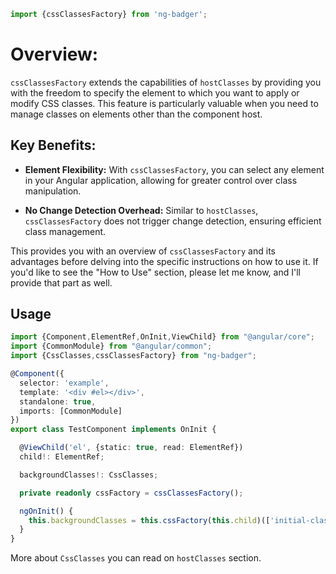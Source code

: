 
<Meta title="Styles / Css Classes / cssClassesFactory"/>

```javascript
import {cssClassesFactory} from 'ng-badger';
```

# Overview:

`cssClassesFactory` extends the capabilities of `hostClasses` by providing you with the freedom to specify the element to which you want to apply or modify CSS classes. This feature is particularly valuable when you need to manage classes on elements other than the component host.

## Key Benefits:

- **Element Flexibility:** With `cssClassesFactory`, you can select any element in your Angular application, allowing for greater control over class manipulation.

- **No Change Detection Overhead:** Similar to `hostClasses`, `cssClassesFactory` does not trigger change detection, ensuring efficient class management.

This provides you with an overview of `cssClassesFactory` and its advantages before delving into the specific instructions on how to use it. If you'd like to see the "How to Use" section, please let me know, and I'll provide that part as well.

## Usage

```typescript
import {Component,ElementRef,OnInit,ViewChild} from "@angular/core";
import {CommonModule} from "@angular/common";
import {CssClasses,cssClassesFactory} from "ng-badger";

@Component({
  selector: 'example',
  template: '<div #el></div>',
  standalone: true,
  imports: [CommonModule]
})
export class TestComponent implements OnInit {

  @ViewChild('el', {static: true, read: ElementRef})
  child!: ElementRef;

  backgroundClasses!: CssClasses;

  private readonly cssFactory = cssClassesFactory();

  ngOnInit() {
    this.backgroundClasses = this.cssFactory(this.child)(['initial-class']);
  }
}
```

More about `CssClasses` you can read on `hostClasses` section.

